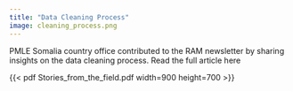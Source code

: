 ```yaml
---
title: "Data Cleaning Process"
image: cleaning_process.png
---
```


PMLE Somalia country office contributed to the RAM newsletter by sharing insights on the data cleaning process. Read the full article here


{{< pdf Stories_from_the_field.pdf width=900 height=700 >}}
